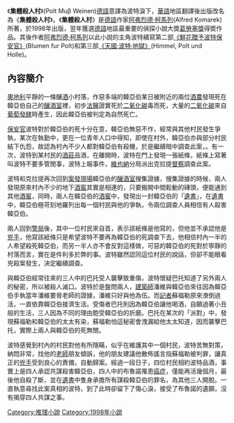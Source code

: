 《'''集體殺人村'''》(Polt Muβ Weinen)[[德語|德語]]意譯為波特淚下，[[華語|華語]]地區翻譯後出版改名為《'''集體殺人村'''》。《'''集體殺人村'''》是[[德語|德語]]作家[[阿弗烈德·柯馬列|阿弗烈德·柯馬列]](Alfred Komarek)所著，於1998年出版，翌年獲選[[德語|德語]]地區最重要的偵探小說大奬[[葛勞塞獎|葛勞塞獎]]得奬作品。其後作者[[阿弗烈德·柯馬列|阿弗烈德·柯馬列]]以此小說的主角波特續寫第二部[[《鮮花贈予波特保安官》|《鮮花贈予波特保安官》]](Blumen fur Polt)和第三部[[《天國‧波特‧地獄》|《天國‧波特‧地獄》]](Himmel, Polt und Holle)。
== 內容簡介 ==
[[奧地利|奧地利]]平靜的一條釀[[酒|酒]]小村落，作惡多端的韓亞伯某日被附近的兩位[[酒|酒]][[農|農]]發現死在韓亞伯自己的[[釀酒室|釀酒室]]裡，初步[[法醫|法醫]]證實死於[[二氧化碳|二氧化碳]]毒而死，大量的[[二氧化碳|二氧化碳]]來自[[葡萄|葡萄]][[發酵|發酵]]時產生，因此韓亞伯被判定為自然死亡。

[[保安官|保安官]]波特對於韓亞伯的死十分在意，韓亞伯無惡不作，經常與其他村民發生爭執，某次在執勤中，更在一位青年人口中得知，即使在村外，韓亞伯亦與部分村民結下仇怨，故認為村內不少人都對韓亞伯有殺機，於是繼續暗中調查此案，。有一次，波特到某村民的[[酒莊|酒莊]]品酒，在離開時，波特在門上發現一張紙條，紙條上寫著叫波特不要多管閒事，波特上報事件，[[維也納|維也納]]分局派出克拉提[[督察|督察]]調查此案。

波特和克拉提再次回到[[案發現場|案發現場]]韓亞伯的[[釀酒室|釀酒室]]搜集證據，搜集證據的時候，兩人發現原來村內不少的地下[[酒窖|酒窖]]其實是相連的，只要搬開中間鬆動的磚頭，便能通到其他[[酒窖|酒窖]]，同時，兩人在韓亞伯的[[酒窖|酒窖]]中，發現出一封韓亞伯的「[[遺書|遺書]]」，在[[遺書|遺書]]中，韓亞伯極苛刻地羅列出每一個村民與他的爭執，令兩位調查人員相信有人殺害韓亞伯。

兩人回到[[警局|警局]]後，其中一位村民來自首，表示該紙條是他寫的，但他並不承認他是[[兇手|兇手]]，他寫該紙條只是希望波特不要再為韓亞伯的死調查下去，他相信村內一半的人希望殺死韓亞伯，而另一半人亦不會反對這樣做，可惡的韓亞伯的死對於寧靜的村落而言，實在是件利多於弊的事。波特雖然認同這位村民的說話，但卻不能眼看兇殺案發生，決定繼續調查。

與韓亞伯經常往來的三人中的巴托受人襲擊致重傷，波特懷疑巴托知道了另外兩人的秘密，所以被殺人滅口。波特於是盤問兩人，[[建築師|建築師]]潘維與韓亞伯來往因為韓亞伯手執當年潘維要脅老師的證據，潘維只好與他為伍。而[[記者|記者]]蘇福勒原來潦倒過活，一直依靠韓亞伯接濟生活。受傷者巴托則因為韓亞伯讓他喝酒，自願過著小丑般的生活，三人因為不同的理由飽受韓亞伯的折磨。巴托在某次的「派對」中，發現蘇福勒和韓亞伯的太太有染，蘇福勒怕這秘密會洩漏給他太太知道，因而襲擊巴托，實際上兩人與韓亞伯的死無關。

波特感覺到村內的村民對他有所隱瞞，似乎在維護其中一個村民，波特苦無對策，納悶非常，找他的[[老師|老師]]朋友傾訴，他的朋友建議他散佈謠言指蘇福勒被判罪，讓真正的[[兇手|兇手]]受到良心的責備，自動歸案。經過一段日子，四位村民相約波特品酒，事實上是四人承認共謀殺害韓亞伯，四人中的布魯諾罹患[[癌症|癌症]]，僅能再活幾個月，最後他自殺了斷，並在[[遺書|遺書]]中隻身承擔所有謀殺韓亞伯的罪名，為其他三人開脫。一直執意尋找此案真相的波特，到了此時卻留下了傷心淚，接受了布魯諾的遺願，沒有揭穿四人共謀之事。

[[Category:推理小說|Category:推理小說]]
[[Category:1998年小說|Category:1998年小說]]